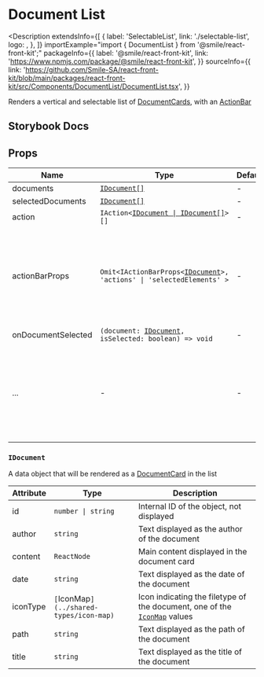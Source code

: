 
# Document List

<Description
  extendsInfo={[
    {
      label: 'SelectableList',
      link: './selectable-list',
      logo: <GitHubLogo />,
    },
  ]}
  importExample="import { DocumentList } from '@smile/react-front-kit';"
  packageInfo={{
    label: '@smile/react-front-kit',
    link: 'https://www.npmjs.com/package/@smile/react-front-kit',
  }}
  sourceInfo={{
    link: 'https://github.com/Smile-SA/react-front-kit/blob/main/packages/react-front-kit/src/Components/DocumentList/DocumentList.tsx',
  }}
>
  Renders a vertical and selectable list of [DocumentCards](./document-card),
  with an [ActionBar](./action-bar)
</Description>

## Storybook Docs

<StorybookEmbed
  storyId="3-custom-components-documentlist--docs"
  height="1660"
/>

## Props

| Name                          | Type                                                                                   | Default | Description                                                                                                                                        |
| ----------------------------- | -------------------------------------------------------------------------------------- | ------- | -------------------------------------------------------------------------------------------------------------------------------------------------- |
| documents <Required/>         | [`IDocument[]`](#idocument)                                                            | -       |                                                                                                                                                    |
| selectedDocuments <Required/> | [`IDocument[]`](#idocument)                                                            | -       |                                                                                                                                                    |
| action                        | `IAction<`[`IDocument \| IDocument[]`](#idocument)`>[]`                                | -       |                                                                                                                                                    |
| actionBarProps                | `Omit<IActionBarProps<`[`IDocument`](#idocument)`>, 'actions' \| 'selectedElements' >` | -       | Extra props for the internal [ActionBar](./action-bar) component, omitting `actions` and `selectedElements` which are handled by this component    |
| onDocumentSelected            | `(document: `[`IDocument`](#idocument)`, isSelected: boolean) => void`                 | -       | Called when                                                                                                                                        |
| ...                           | -                                                                                      | -       | extends [SelectableList props](./selectable-list), omitting `children`, `onSelectChange` and `selectedIndexes` which are handled by this component |

### `IDocument`

A data object that will be rendered as a [DocumentCard](./document-card) in the list

| Attribute      | Type                                    | Description                                                                                           |
| -------------- | --------------------------------------- | ----------------------------------------------------------------------------------------------------- |
| id <Required/> | `number \| string`                      | Internal ID of the object, not displayed                                                              |
| author         | `string`                                | Text displayed as the author of the document                                                          |
| content        | `ReactNode`                             | Main content displayed in the document card                                                           |
| date           | `string`                                | Text displayed as the date of the document                                                            |
| iconType       | `[`IconMap`](../shared-types/icon-map)` | Icon indicating the filetype of the document, one of the [`IconMap`](../shared-types/icon-map) values |
| path           | `string`                                | Text displayed as the path of the document                                                            |
| title          | `string`                                | Text displayed as the title of the document                                                           |
